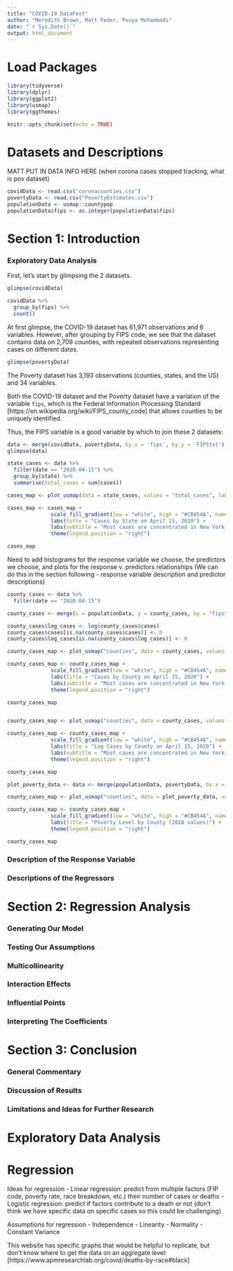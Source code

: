 ```yaml
---
title: "COVID-19 DataFest"
author: "Meredith Brown, Matt Feder, Pouya Mohammadi"
date: "`r Sys.Date()`"
output: html_document
---
```


# Load Packages
```r
library(tidyverse)
library(dplyr)
library(ggplot2)
library(usmap)
library(ggthemes)
```
```r
knitr::opts_chunk$set(echo = TRUE)
```

# Datasets and Descriptions
MATT PUT IN DATA INFO HERE (when corona cases stopped tracking, what is pov dataset)

```r
covidData <- read.csv("coronacounties.csv")
povertyData <- read.csv("PovertyEstimates.csv")
populationData <- usmap::countypop
populationData$fips <- as.integer(populationData$fips)
```


# Section 1: Introduction

### Exploratory Data Analysis
First, let's start by glimpsing the 2 datasets.

```r
glimpse(covidData)

covidData %>%
  group_by(fips) %>%
  count()
```

At first glimpse, the COVID-19 dataset has 61,971 observations and 6 variables. However, after grouping by FIPS code, we see that the dataset contains data on 2,709 counties, with repeated observations representing cases on different dates.

```r
glimpse(povertyData)
```

The Poverty dataset has 3,193 observations (counties, states, and the US) and 34 variables.

Both the COVID-19 dataset and the Poverty dataset have a variation of the variable `fips`, which is the Federal Information Processing Standard [https://en.wikipedia.org/wiki/FIPS_county_code] that allows counties to be uniquely identified. 

Thus, the FIPS variable is a good variable by which to join these 2 datasets:

```r
data <- merge(covidData, povertyData, by.x = 'fips', by.y = 'FIPStxt')
glimpse(data)
```

```r
state_cases <- data %>%
  filter(date == "2020-04-15") %>%
  group_by(state) %>%
  summarise(total_cases = sum(cases))

cases_map <- plot_usmap(data = state_cases, values = "total_cases", labels = TRUE, label_color = "gray", color = "red")

cases_map <- cases_map + 
              scale_fill_gradient(low = "white", high = "#CB454A", name = "Cases") +
              labs(title = "Cases by State on April 15, 2020") + 
              labs(subtitle = "Most cases are concentrated in New York State.") + 
              theme(legend.position = "right")

cases_map
```

Need to add histograms for the response variable we choose, the predictors we choose, and plots for the response v. predictors relationships
(We can do this in the section following - response variable description and predictor descriptions)

```r
county_cases <- data %>%
  filter(date == "2020-04-15")

county_cases <- merge(x = populationData, y = county_cases, by = "fips", all = TRUE)

county_cases$log_cases <- log(county_cases$cases)
county_cases$cases[is.na(county_cases$cases)] <- 0
county_cases$log_cases[is.na(county_cases$log_cases)] <- 0

county_cases_map <- plot_usmap("counties", data = county_cases, values = "cases", color = "red", size=0.01)

county_cases_map <- county_cases_map + 
              scale_fill_gradient(low = "white", high = "#CB454A", name = " Cases") +
              labs(title = "Cases by County on April 15, 2020") + 
              labs(subtitle = "Most cases are concentrated in New York State.") + 
              theme(legend.position = "right")

county_cases_map


county_cases_map <- plot_usmap("counties", data = county_cases, values = "log_cases", color = "red", size=0.01)

county_cases_map <- county_cases_map + 
              scale_fill_gradient(low = "white", high = "#CB454A", name = "Log Cases") +
              labs(title = "Log Cases by County on April 15, 2020") + 
              labs(subtitle = "Most cases are concentrated in New York State.") + 
              theme(legend.position = "right")

county_cases_map
```

```r
plot_poverty_data <- data <- merge(populationData, povertyData, by.x = 'fips', by.y = 'FIPStxt')

county_cases_map <- plot_usmap("counties", data = plot_poverty_data, values = "PCTPOVALL_2018", color = "red", size=0.01)

county_cases_map <- county_cases_map + 
              scale_fill_gradient(low = "white", high = "#CB454A", name = "PCTPOVALL_2018") +
              labs(title = "Poverty Level by County (2018 values)") + 
              theme(legend.position = "right")

county_cases_map
```

### Description of the Response Variable

### Descriptions of the Regressors


# Section 2: Regression Analysis 
### Generating Our Model

### Testing Our Assumptions

### Multicollinearity

### Interaction Effects

### Influential Points

### Interpreting The Coefficients


# Section 3: Conclusion

### General Commentary

### Discussion of Results

### Limitations and Ideas for Further Research 



# Exploratory Data Analysis



# Regression

Ideas for regression
- Linear regression: predict from multiple factors (FIP code, poverty rate, race breakdown, etc.) their number of cases or deaths
- Logistic regression: predict if factors contribute to a death or not (don't think we have specific data on specific cases so this could be challenging)

Assumptions for regression
- Independence
- Linearity
- Normality
- Constant Variance

This website has specific graphs that would be helpful to replicate, but don't know where to get the data on an aggregate level: [https://www.apmresearchlab.org/covid/deaths-by-race#black]
